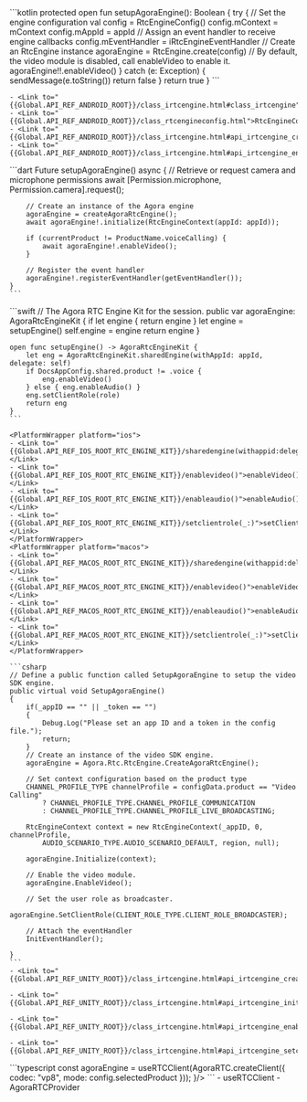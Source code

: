 <PlatformWrapper platform="android">
    ```kotlin
    protected open fun setupAgoraEngine(): Boolean {
        try {
            // Set the engine configuration
            val config = RtcEngineConfig()
            config.mContext = mContext
            config.mAppId = appId
            // Assign an event handler to receive engine callbacks
            config.mEventHandler = iRtcEngineEventHandler
            // Create an RtcEngine instance
            agoraEngine = RtcEngine.create(config)
            // By default, the video module is disabled, call enableVideo to enable it.
            agoraEngine!!.enableVideo()
        } catch (e: Exception) {
            sendMessage(e.toString())
            return false
        }
        return true
    }
    ```

    - <Link to="{{Global.API_REF_ANDROID_ROOT}}/class_irtcengine.html#class_irtcengine">RtcEngine</Link>
    - <Link to="{{Global.API_REF_ANDROID_ROOT}}/class_rtcengineconfig.html">RtcEngineConfig</Link>
    - <Link to="{{Global.API_REF_ANDROID_ROOT}}/class_irtcengine.html#api_irtcengine_create">create</Link>
    - <Link to="{{Global.API_REF_ANDROID_ROOT}}/class_irtcengine.html#api_irtcengine_enablevideo">enableVideo</Link>


</PlatformWrapper>
<PlatformWrapper platform="flutter">
    ```dart
    Future<void> setupAgoraEngine() async {
        // Retrieve or request camera and microphone permissions
        await [Permission.microphone, Permission.camera].request();

        // Create an instance of the Agora engine
        agoraEngine = createAgoraRtcEngine();
        await agoraEngine!.initialize(RtcEngineContext(appId: appId));

        if (currentProduct != ProductName.voiceCalling) {
            await agoraEngine!.enableVideo();
        }

        // Register the event handler
        agoraEngine!.registerEventHandler(getEventHandler());
    }
    ```
</PlatformWrapper>
<PlatformWrapper platform={["ios","macos"]}>
    ```swift
    // The Agora RTC Engine Kit for the session.
    public var agoraEngine: AgoraRtcEngineKit {
        if let engine { return engine }
        let engine = setupEngine()
        self.engine = engine
        return engine
    }

    open func setupEngine() -> AgoraRtcEngineKit {
        let eng = AgoraRtcEngineKit.sharedEngine(withAppId: appId, delegate: self)
        if DocsAppConfig.shared.product != .voice {
            eng.enableVideo()
        } else { eng.enableAudio() }
        eng.setClientRole(role)
        return eng
    }
    ```

    <PlatformWrapper platform="ios">
    - <Link to="{{Global.API_REF_IOS_ROOT_RTC_ENGINE_KIT}}/sharedengine(withappid:delegate:)">sharedEngine(withAppId:delegate:)</Link>
    - <Link to="{{Global.API_REF_IOS_ROOT_RTC_ENGINE_KIT}}/enablevideo()">enableVideo()</Link>
    - <Link to="{{Global.API_REF_IOS_ROOT_RTC_ENGINE_KIT}}/enableaudio()">enableAudio()</Link>
    - <Link to="{{Global.API_REF_IOS_ROOT_RTC_ENGINE_KIT}}/setclientrole(_:)">setClientRole(_:)</Link>
    </PlatformWrapper>
    <PlatformWrapper platform="macos">
    - <Link to="{{Global.API_REF_MACOS_ROOT_RTC_ENGINE_KIT}}/sharedengine(withappid:delegate:)">sharedEngine(withAppId:delegate:)</Link>
    - <Link to="{{Global.API_REF_MACOS_ROOT_RTC_ENGINE_KIT}}/enablevideo()">enableVideo()</Link>
    - <Link to="{{Global.API_REF_MACOS_ROOT_RTC_ENGINE_KIT}}/enableaudio()">enableAudio()</Link>
    - <Link to="{{Global.API_REF_MACOS_ROOT_RTC_ENGINE_KIT}}/setclientrole(_:)">setClientRole(_:)</Link>
    </PlatformWrapper>
</PlatformWrapper>
<PlatformWrapper platform="unity">
    
    ```csharp
    // Define a public function called SetupAgoraEngine to setup the video SDK engine.
    public virtual void SetupAgoraEngine()
    {
        if(_appID == "" || _token == "")
        {
            Debug.Log("Please set an app ID and a token in the config file.");
            return;
        }
        // Create an instance of the video SDK engine.
        agoraEngine = Agora.Rtc.RtcEngine.CreateAgoraRtcEngine();

        // Set context configuration based on the product type
        CHANNEL_PROFILE_TYPE channelProfile = configData.product == "Video Calling"
            ? CHANNEL_PROFILE_TYPE.CHANNEL_PROFILE_COMMUNICATION
            : CHANNEL_PROFILE_TYPE.CHANNEL_PROFILE_LIVE_BROADCASTING;

        RtcEngineContext context = new RtcEngineContext(_appID, 0, channelProfile,
            AUDIO_SCENARIO_TYPE.AUDIO_SCENARIO_DEFAULT, region, null);

        agoraEngine.Initialize(context);

        // Enable the video module.
        agoraEngine.EnableVideo();

        // Set the user role as broadcaster.
        agoraEngine.SetClientRole(CLIENT_ROLE_TYPE.CLIENT_ROLE_BROADCASTER);

        // Attach the eventHandler
        InitEventHandler();

    }
    ```
    - <Link to="{{Global.API_REF_UNITY_ROOT}}/class_irtcengine.html#api_irtcengine_createagorartcengine">CreateAgoraRtcEngine</Link>

    - <Link to="{{Global.API_REF_UNITY_ROOT}}/class_irtcengine.html#api_irtcengine_initialize">Initialize</Link>

    - <Link to="{{Global.API_REF_UNITY_ROOT}}/class_irtcengine.html#api_irtcengine_enablevideo">EnableVideo</Link>

    - <Link to="{{Global.API_REF_UNITY_ROOT}}/class_irtcengine.html#api_irtcengine_setclientrole">SetClientRole</Link>
 
</PlatformWrapper>
<PlatformWrapper platform="react-js">
    ```typescript
    const agoraEngine = useRTCClient(AgoraRTC.createClient({ codec: "vp8", mode: config.selectedProduct }));
    <AgoraRTCProvider client={agoraEngine}>
        <AgoraManager config={config}  children = {<></>}/>
    </AgoraRTCProvider>
    ```
    - <Link to="{{Global.API_REF_RNJS_ROOT}}/functions/useRTCClient.html">useRTCClient</Link>
    - <Link to="{{Global.API_REF_RNJS_ROOT}}/functions/AgoraRTCProvider.html">AgoraRTCProvider</Link>

</PlatformWrapper>
